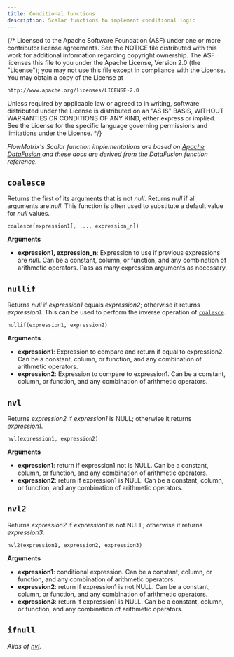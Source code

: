 ```yaml
---
title: Conditional functions
description: Scalar functions to implement conditional logic
---
```


{/*
  Licensed to the Apache Software Foundation (ASF) under one
  or more contributor license agreements.  See the NOTICE file
  distributed with this work for additional information
  regarding copyright ownership.  The ASF licenses this file
  to you under the Apache License, Version 2.0 (the
  "License"); you may not use this file except in compliance
  with the License.  You may obtain a copy of the License at

    http://www.apache.org/licenses/LICENSE-2.0

  Unless required by applicable law or agreed to in writing,
  software distributed under the License is distributed on an
  "AS IS" BASIS, WITHOUT WARRANTIES OR CONDITIONS OF ANY
  KIND, either express or implied.  See the License for the
  specific language governing permissions and limitations
  under the License.
 */}

_FlowMatrix's Scalar function implementations are based on
[Apache DataFusion](https://arrow.apache.org/datafusion/) and these docs are derived from
the DataFusion function reference._

## `coalesce`

Returns the first of its arguments that is not _null_.
Returns _null_ if all arguments are _null_.
This function is often used to substitute a default value for _null_ values.

```
coalesce(expression1[, ..., expression_n])
```

**Arguments**

- **expression1, expression_n**:
  Expression to use if previous expressions are _null_.
  Can be a constant, column, or function, and any combination of arithmetic operators.
  Pass as many expression arguments as necessary.

## `nullif`

Returns _null_ if _expression1_ equals _expression2_; otherwise it returns _expression1_.
This can be used to perform the inverse operation of [`coalesce`](#coalesce).

```
nullif(expression1, expression2)
```

**Arguments**

- **expression1**: Expression to compare and return if equal to expression2.
  Can be a constant, column, or function, and any combination of arithmetic operators.
- **expression2**: Expression to compare to expression1.
  Can be a constant, column, or function, and any combination of arithmetic operators.

## `nvl`

Returns _expression2_ if _expression1_ is NULL; otherwise it returns _expression1_.

```
nvl(expression1, expression2)
```

**Arguments**

- **expression1**: return if expression1 not is NULL.
  Can be a constant, column, or function, and any combination of arithmetic operators.
- **expression2**: return if expression1 is NULL.
  Can be a constant, column, or function, and any combination of arithmetic operators.

## `nvl2`

Returns _expression2_ if _expression1_ is not NULL; otherwise it returns _expression3_.

```
nvl2(expression1, expression2, expression3)
```

**Arguments**

- **expression1**: conditional expression.
  Can be a constant, column, or function, and any combination of arithmetic operators.
- **expression2**: return if expression1 is not NULL.
  Can be a constant, column, or function, and any combination of arithmetic operators.
- **expression3**: return if expression1 is NULL.
  Can be a constant, column, or function, and any combination of arithmetic operators.

## `ifnull`

_Alias of [nvl](#nvl)._

